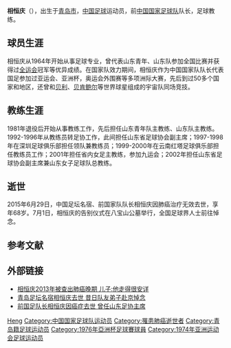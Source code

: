 {{Football manager infobox
| playername = 相恒庆
| fullname = 
| englishfullname = XIANG hengqing
| countryofbirth = {{ROC}}
| cityofbirth = [[青岛市|青岛市]]
| dateofbirth = 1947年7月15日
| cityofdeath = {{CHN}}[[北京市|北京市]]
| dateofdeath = 2015年6月29日（68岁）
| height = {{height|m=1.76}}
| position = 后卫
| currentclub = 
| youthyears = 
| youthclubs = 
| years = 1964-1972<br/>1973-1980
| clubs = 山东青年队<br/>[[山东队|山东队]]
| caps(goals)=
| nationalyears = 1970-1980年
| nationalteam = {{fb|CHN}}
| nationalcaps(goals)= 23（0）

|}}
'''相恒庆'''（{{bd|1947年|7月15日|2015年|6月29日|catIdx=X}}），出生于[[青岛市|青岛市]]，[[中华人民共和国|中国]][[足球|足球]]运动员，前[[中国国家足球队|中国国家足球队]]队长，足球教练。

== 球员生涯 ==
相恒庆从1964年开始从事足球专业，曾代表山东青年、山东队参加全国比赛并获得过[[全运会|全运会]]冠军等优异成绩。在国家队效力期间，相恒庆作为中国国家队队长代表国足参加过亚运会、亚洲杯，奥运会外围赛等多项洲际大赛，先后到过50多个国家和地区，还曾和[[贝利|贝利]]、[[贝肯鲍尔|贝肯鲍尔]]等世界球星组成的宇宙队同场竞技。

== 教练生涯==
1981年退役后开始从事教练工作，先后担任山东青年队主教练、山东队主教练。1992-1996年从教练员转足协工作，此间担任山东省足球协会副主席；1997-1998年在深圳足球俱乐部担任领队兼教练员；1999-2000年在云南红塔足球俱乐部担任教练员工作；2001年担任省内女足主教练，参加九运会；2002年担任山东省足球协会副主席兼山东女子足球队总教练。

== 逝世 ==
2015年6月29日，中国足坛名宿、前国家队队长相恒庆因肺癌治疗无效去世，享年68岁。7月1日，相恒庆的告别仪式在八宝山公墓举行，全国足球界人士前往悼念。

==参考文献==
{{reflist}}

== 外部链接 ==
* [http://sports.qq.com/a/20150701/044041.htm 相恒庆2013年被查出肺癌晚期 儿子:他走得很安详] {{Wayback|url=http://sports.qq.com/a/20150701/044041.htm |date=20191207160400 }}
* [https://web.archive.org/web/20160304124149/http://sports.xinmin.cn/2015/07/02/28019038.html 青岛足坛名宿相恒庆去世 昔日队友弟子赴京悼念]
* [https://web.archive.org/web/20160305074144/http://sports.163.com/15/0701/16/ATF0LNBK00051C8U.html 前国足队长相恒庆因癌症去世 曾任山东足协主席]

{{1976年亚洲杯足球赛中国参赛名单}}

{{Authority control}}
{{DEFAULTSORT:Xiang相}}
[[Category:相姓|Heng]]
[[Category:中国国家足球队运动员|Category:中国国家足球队运动员]]
[[Category:罹患肺癌逝世者|Category:罹患肺癌逝世者]]
[[Category:青岛籍足球运动员|Category:青岛籍足球运动员]]
[[Category:1976年亞洲杯足球賽球員|Category:1976年亞洲杯足球賽球員]]
[[Category:1974年亚洲运动会足球运动员|Category:1974年亚洲运动会足球运动员]]